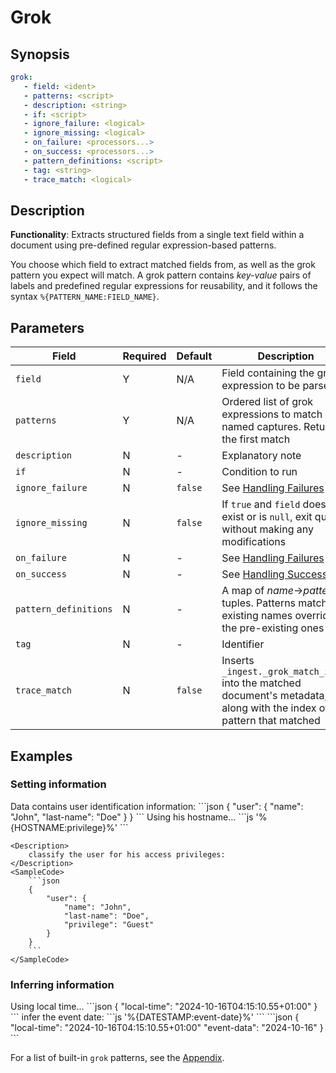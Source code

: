 # Grok

## Synopsis

```yaml {2,3}
grok:
   - field: <ident>
   - patterns: <script>
   - description: <string>
   - if: <script>
   - ignore_failure: <logical>
   - ignore_missing: <logical>
   - on_failure: <processors...>
   - on_success: <processors...>
   - pattern_definitions: <script>
   - tag: <string>
   - trace_match: <logical>
```

## Description

**Functionality**: Extracts structured fields from a single text field within a document using pre-defined regular expression-based patterns.

You choose which field to extract matched fields from, as well as the grok pattern you expect will match. A grok pattern contains _key-value_ pairs of labels and predefined regular expressions for reusability, and it follows the syntax `%{PATTERN_NAME:FIELD_NAME}`.

## Parameters

|Field|Required|Default|Description|
|---|---|---|---|
|`field`|Y|N/A|Field containing the grok expression to be parsed|
|`patterns`|Y|N/A|Ordered list of grok expressions to match with named captures. Returns the first match|
|`description`|N|-|Explanatory note|
|`if`|N|-|Condition to run|
|`ignore_failure`|N|`false`|See [Handling Failures](../handling-failures.mdx)|
|`ignore_missing`|N|`false`|If `true` and `field` does not exist or is `null`, exit quietly without making any modifications|
|`on_failure`|N|-|See [Handling Failures](../handling-failures.mdx)|
|`on_success`|N|-|See [Handling Success](../handling-success.mdx)|
|`pattern_definitions`|N|-|A map of _name_$\rightarrow$_pattern_ tuples. Patterns matching existing names override the pre-existing ones|
|`tag`|N|-|Identifier|
|`trace_match`|N|`false`|Inserts `_ingest._grok_match_index` into the matched document's metadata, along with the index of the pattern that matched|

## Examples

### Setting information

<ExampleTable>
	<Description>
		Data contains user identification information:
	</Description>
	<SampleCode>
		```json
		{
			"user": {
				"name": "John",
				"last-name": "Doe"
			}
		}
		```
	</SampleCode>
	<Description>
		Using his hostname...
	</Description>
	<SampleCode>
		```js
		   '%{HOSTNAME:privilege}%'
		```
	</SampleCode>

	<Description>
		classify the user for his access privileges:
	</Description>
	<SampleCode>
		```json
		{
			"user": {
				"name": "John",
				"last-name": "Doe",
				"privilege": "Guest"
			}
		}
		```
	</SampleCode>
</ExampleTable>

### Inferring information

<ExampleTable>
	<Description>
		Using local time...
	</Description>
	<SampleCode>
		```json
		{
		   "local-time": "2024-10-16T04:15:10.55+01:00"
		}
		```
	</SampleCode>
	<Description>
		infer the event date:
	</Description>
	<SampleCode>
		```js
		   '%{DATESTAMP:event-date}%'
		```
		```json
		{
		   "local-time": "2024-10-16T04:15:10.55+01:00"
		   "event-data": "2024-10-16"
		}
		```
	</SampleCode>
</ExampleTable>

For a list of built-in `grok` patterns, see the [Appendix](/docs/appendix.mdx#built-in-grok-patterns).
